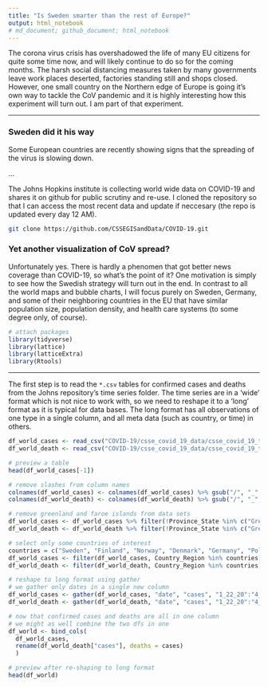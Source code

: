 ```yaml
---
title: "Is Sweden smarter than the rest of Europe?"
output: html_notebook
# md_document; github_document; html_notebook
---
```


The corona virus crisis has overshadowed the life of many EU citizens for quite some time now, and will likely continue to do so for the coming months. The harsh social distancing measures taken by many governments leave work places deserted, factories standing still and shops closed. However, one small country on the Northern edge of Europe is going it's own way to tackle the CoV pandemic and it is highly interesting how this experiment will turn out. I am part of that experiment.

----------

### Sweden did it his way

Some European countries are recently showing signs that the spreading of the virus is slowing down. 

...

The Johns Hopkins institute is collecting world wide data on COVID-19 and shares it on github for public scrutiny and re-use. I cloned the repository so that I can access the most recent data and update if neccesary (the repo is updated every day 12 AM).

```bash
git clone https://github.com/CSSEGISandData/COVID-19.git
```


### Yet another visualization of CoV spread?

Unfortunately yes. There is hardly a phenomen that got better news coverage than COVID-19, so what's the point of it? One motivation is simply to see how the Swedish strategy will turn out in the end. In contrast to all the world maps and bubble charts, I will focus purely on Sweden, Germany, and some of their neighboring countries in the EU that have similar population size, population density, and health care systems (to some degree only, of course).


```r
# attach packages
library(tidyverse)
library(lattice)
library(latticeExtra)
library(Rtools)
```

-----

The first step is to read the `*.csv` tables for confirmed cases and deaths from the Johns repository's time series folder. The time series are in a 'wide' format which is not nice to work with, so we need to reshape it to a 'long' format as it is typical for data bases. The long format has all observations of one type in a single column, and all meta data (such as country, or time) in others.


```r
df_world_cases <- read_csv("COVID-19/csse_covid_19_data/csse_covid_19_time_series/time_series_covid19_confirmed_global.csv")
df_world_death <- read_csv("COVID-19/csse_covid_19_data/csse_covid_19_time_series/time_series_covid19_deaths_global.csv")

# preview a table
head(df_world_cases[-1])

# remove slashes from column names
colnames(df_world_cases) <- colnames(df_world_cases) %>% gsub("/", "_", .)
colnames(df_world_death) <- colnames(df_world_death) %>% gsub("/", "_", .)

# remove greenland and faroe islands from data sets
df_world_cases <- df_world_cases %>% filter(!Province_State %in% c("Greenland", "Faroe Islands"))
df_world_death <- df_world_death %>% filter(!Province_State %in% c("Greenland", "Faroe Islands"))

# select only some countries of interest
countries = c("Sweden", "Finland", "Norway", "Denmark", "Germany", "Poland")
df_world_cases <- filter(df_world_cases, Country_Region %in% countries)[-1]
df_world_death <- filter(df_world_death, Country_Region %in% countries)[-1]

# reshape to long format using gather
# we gather only dates in a single new column
df_world_cases <- gather(df_world_cases, "date", "cases", "1_22_20":"4_7_20")
df_world_death <- gather(df_world_death, "date", "cases", "1_22_20":"4_7_20")

# now that confirmed cases and deaths are all in one column
# we might as well combine the two dfs in one
df_world <- bind_cols(
  df_world_cases, 
  rename(df_world_death["cases"], deaths = cases)
  )

# preview after re-shaping to long format
head(df_world)
```




